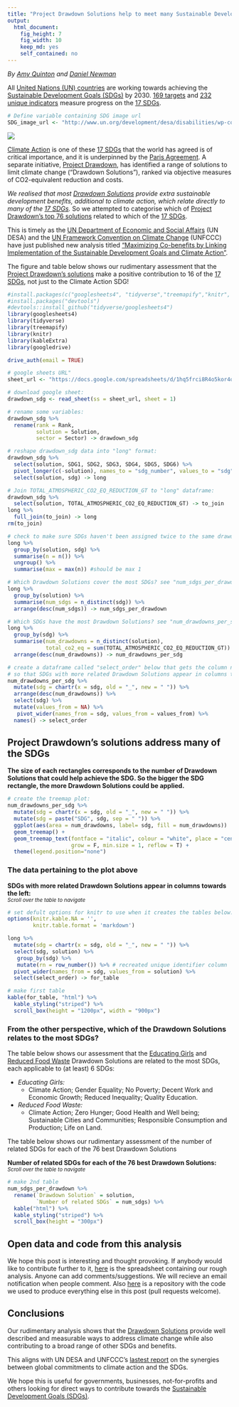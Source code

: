 ```yaml
---
title: "Project Drawdown Solutions help to meet many Sustainable Development Goals"
output: 
  html_document: 
    fig_height: 7
    fig_width: 10
    keep_md: yes
    self_contained: no
---
```


*By [Amy Quinton][7] and [Daniel Newman][8]*


All [United Nations (UN) countries][4] are working towards achieving the [Sustainable Development Goals (SDGs)][1] by 2030. [169 targets][5] and [232 unique indicators][6] measure progress on the [17 SDGs][1].
```r
# Define variable containing SDG image url
SDG_image_url <- "http://www.un.org/development/desa/disabilities/wp-content/uploads/sites/15/2015/10/SDG-Poster.png"
```
[![](`r SDG_image_url`)][1]

[Climate Action][9] is one of these [17 SDGs][1] that the world has agreed is of critical importance, and it is underpinned by the [Paris Agreement][17]. A separate initiative, [Project Drawdown][2], has identified a range of solutions to limit climate change ("Drawdown Solutions"), ranked via objective measures of CO2-equivalent reduction and costs. 

*We realised that most [Drawdown Solutions][3] provide extra sustainable development benefits, additional to climate action, which relate directly to many of the [17 SDGs][1].* So we attempted to categorise which of [Project Drawdown's top 76  solutions][3] related to which of the [17 SDGs][1].

This is timely as the [UN Department of Economic and Social Affairs][15] (UN DESA) and the [UN Framework Convention on Climate Change][16] (UNFCCC) have just published new analysis titled ["Maximizing Co-benefits by Linking Implementation of the Sustainable Development Goals and Climate Action"][14].

The figure and table below shows our rudimentary assessment that the [Project Drawdown's solutions][3] make a positive contribution to 16 of the [17 SDGs][1], not just to the Climate Action SDG! 



```r
#install.packages(c("googlesheets4", "tidyverse","treemapify","knitr", "kableExtra", "googledrive"))
#install.packages("devtools")
#devtools::install_github("tidyverse/googlesheets4")
library(googlesheets4)
library(tidyverse)
library(treemapify)
library(knitr)
library(kableExtra)
library(googledrive) 

drive_auth(email = TRUE)

# google sheets URL"
sheet_url <- "https://docs.google.com/spreadsheets/d/1hq5frci8R4o5kor4oraealN66X1av1IhkZmOydjORrQ/edit?usp=sharing"

# download google sheet:
drawdown_sdg <- read_sheet(ss = sheet_url, sheet = 1)
```

```r
# rename some variables:
drawdown_sdg %>%
  rename(rank = Rank,
         solution = Solution,
         sector = Sector) -> drawdown_sdg

# reshape drawdown_sdg data into "long" format:
drawdown_sdg %>%
  select(solution, SDG1, SDG2, SDG3, SDG4, SDG5, SDG6) %>%
  pivot_longer(c(-solution), names_to = "sdg_number", values_to = "sdg", values_drop_na = T) %>%
  select(solution, sdg) -> long

# Join TOTAL_ATMOSPHERIC_CO2_EQ_REDUCTION_GT to "long" dataframe:
drawdown_sdg %>%
  select(solution, TOTAL_ATMOSPHERIC_CO2_EQ_REDUCTION_GT) -> to_join
long %>%
  full_join(to_join) -> long
rm(to_join)

# check to make sure SDGs haven't been assigned twice to the same drawdown solution:
long %>%
  group_by(solution, sdg) %>%
  summarise(n = n()) %>%
  ungroup() %>%
  summarise(max = max(n)) #should be max 1
```

```r
# Which Drawdown Solutions cover the most SDGs? see "num_sdgs_per_drawdown" dataframe created below:
long %>%
  group_by(solution) %>%
  summarise(num_sdgs = n_distinct(sdg)) %>%
  arrange(desc(num_sdgs)) -> num_sdgs_per_drawdown

# Which SDGs have the most Drawdown Solutions? see "num_drawdowns_per_sdg" dataframe created below:
long %>%
  group_by(sdg) %>%
  summarise(num_drawdowns = n_distinct(solution),
            total_co2_eq = sum(TOTAL_ATMOSPHERIC_CO2_EQ_REDUCTION_GT)) %>%
  arrange(desc(num_drawdowns)) -> num_drawdowns_per_sdg

# create a dataframe called "select_order" below that gets the column names in the order we will need 
# so that SDGs with more related Drawdown Solutions appear in columns towards the left:
num_drawdowns_per_sdg %>%
  mutate(sdg = chartr(x = sdg, old = "_", new = " ")) %>%
  arrange(desc(num_drawdowns)) %>%
  select(sdg) %>%
  mutate(values_from = NA) %>%
   pivot_wider(names_from = sdg, values_from = values_from) %>%
  names() -> select_order
```


## Project Drawdown's solutions address many of the SDGs
**The size of each rectangles corresponds to the number of Drawdown Solutions that could help achieve the SDG. So the bigger the SDG rectangle, the more Drawdown Solutions could be applied.**
```r
# create the treemap plot:
num_drawdowns_per_sdg %>%
  mutate(sdg = chartr(x = sdg, old = "_", new = " ")) %>%
  mutate(sdg = paste("SDG", sdg, sep = " ")) %>%
  ggplot(aes(area = num_drawdowns, label= sdg, fill = num_drawdowns))  +
  geom_treemap() +
  geom_treemap_text(fontface = "italic", colour = "white", place = "centre",
                    grow = F, min.size = 1, reflow = T) +
  theme(legend.position="none") 
```

### The data pertaining to the plot above 
**SDGs with more related Drawdown Solutions appear in columns towards the left:**<br>
<sub>*Scroll over the table to navigate*

```r
# set defult options for knitr to use when it creates the tables below:
options(knitr.kable.NA = '',
        knitr.table.format = 'markdown') 

long %>%
  mutate(sdg = chartr(x = sdg, old = "_", new = " ")) %>%
  select(sdg, solution) %>%
   group_by(sdg) %>%
   mutate(rn = row_number()) %>% # recreated unique identifier column
  pivot_wider(names_from = sdg, values_from = solution) %>%
  select(select_order) -> for_table

# make first table 
kable(for_table, "html") %>%
  kable_styling("striped") %>% 
  scroll_box(height = "1200px", width = "900px")

```

### From the other perspective, which of the Drawdown Solutions relates to the most SDGs? 

The table below shows our assessment that the [Educating Girls][10] and [Reduced Food Waste][11] Drawdown Solutions are related to the most SDGs, each applicable to (at least) 6 SDGs:

- *Educating Girls:* 
  - Climate Action; Gender Equality; No Poverty;	Decent Work and Economic Growth; Reduced Inequality; Quality Education.

- *Reduced Food Waste:* 
  - Climate Action;	Zero Hunger; Good Health and Well being;	Sustainable Cities and Communities; Responsible Consumption and Production; Life on Land.
  
The table below shows our rudimentary assessment of the number of related SDGs for each of the 76 best Drawdown Solutions  

**Number of related SDGs for each of the 76 best Drawdown Solutions:**<br>
<sub>*Scroll over the table to navigate*

```r
# make 2nd table
num_sdgs_per_drawdown %>%
  rename(`Drawdown Solution` = solution,
         `Number of related SDGs` = num_sdgs) %>%
  kable("html") %>% 
  kable_styling("striped") %>% 
  scroll_box(height = "300px")
```

## Open data and code from this analysis
We hope this post is interesting and thought provoking. If anybody would like to contribute further to it, [here][12] is the spreadsheet containing our rough analysis. Anyone can add comments/suggestions. We will recieve an email notification when people comment. Also [here][13] is a repository with the code we used to produce everything else in this post (pull requests welcome). 

## Conclusions
Our rudimentary analysis shows that the [Drawdown Solutions][3] provide well described and measurable ways to address climate change while also contributing to a broad range of other SDGs and benefits. 

This aligns with UN DESA and UNFCCC's [lastest report][14] on the synergies between global commitments to climate action and the SDGs.

We hope this is useful for governments, businesses, not-for-profits and others looking for direct ways to contribute towards the [Sustainable Development Goals (SDGs)][1].


[1]: https://sustainabledevelopment.un.org/sdgs
[2]: https://www.drawdown.org
[3]: https://www.drawdown.org/solutions
[4]: https://en.wikipedia.org/wiki/Member_states_of_the_United_Nations
[5]: https://unstats.un.org/sdgs/indicators/Global%20Indicator%20Framework%20after%20refinement_Eng.pdf
[6]: https://sustainabledevelopment.un.org/content/documents/11803Official-List-of-Proposed-SDG-Indicators.pdf
[7]: https://amyquinton.github.io/about/
[8]: https://dpnewman.com/
[9]: https://sustainabledevelopment.un.org/sdg13
[10]: https://www.drawdown.org/solutions/women-and-girls/educating-girls
[11]: https://www.drawdown.org/solutions/food/reduced-food-waste
[12]: https://docs.google.com/spreadsheets/d/1hq5frci8R4o5kor4oraealN66X1av1IhkZmOydjORrQ/edit?usp=sharing
[13]: https://github.com/amyquinton/drawdown-sdg/blob/master/drawdown-sdgs.Rmd
[14]: https://sustainabledevelopment.un.org/?page=view&nr=1632&type=230&menu=2059
[15]: https://www.un.org/development/desa/en/
[16]: https://unfccc.int/
[17]: https://unfccc.int/process-and-meetings/the-paris-agreement/the-paris-agreement
